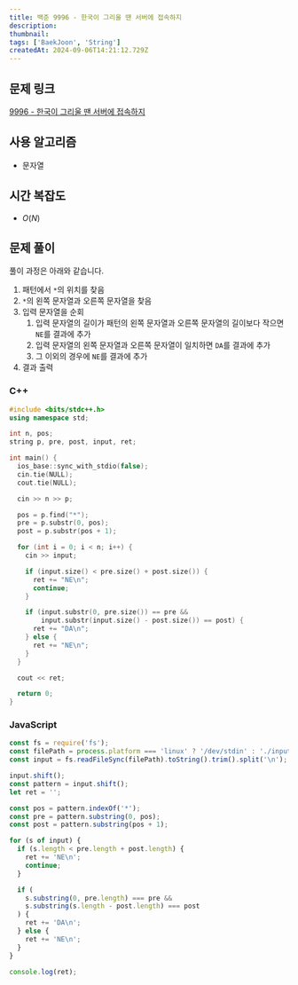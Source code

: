 ```yaml
---
title: 백준 9996 - 한국이 그리울 땐 서버에 접속하지
description:
thumbnail:
tags: ['BaekJoon', 'String']
createdAt: 2024-09-06T14:21:12.729Z
---
```


## 문제 링크

[9996 - 한국이 그리울 땐 서버에 접속하지](https://www.acmicpc.net/problem/9996)

## 사용 알고리즘

- 문자열

## 시간 복잡도

- $O(N)$

## 문제 풀이

풀이 과정은 아래와 같습니다.

1. 패턴에서 `*`의 위치를 찾음
2. `*`의 왼쪽 문자열과 오른쪽 문자열을 찾음
3. 입력 문자열을 순회
   1. 입력 문자열의 길이가 패턴의 왼쪽 문자열과 오른쪽 문자열의 길이보다 작으면 `NE`를 결과에 추가
   2. 입력 문자열의 왼쪽 문자열과 오른쪽 문자열이 일치하면 `DA`를 결과에 추가
   3. 그 이외의 경우에 `NE`를 결과에 추가
4. 결과 출력

### C++

```c++ title="C++"
#include <bits/stdc++.h>
using namespace std;

int n, pos;
string p, pre, post, input, ret;

int main() {
  ios_base::sync_with_stdio(false);
  cin.tie(NULL);
  cout.tie(NULL);

  cin >> n >> p;

  pos = p.find("*");
  pre = p.substr(0, pos);
  post = p.substr(pos + 1);

  for (int i = 0; i < n; i++) {
    cin >> input;

    if (input.size() < pre.size() + post.size()) {
      ret += "NE\n";
      continue;
    }

    if (input.substr(0, pre.size()) == pre &&
        input.substr(input.size() - post.size()) == post) {
      ret += "DA\n";
    } else {
      ret += "NE\n";
    }
  }

  cout << ret;

  return 0;
}
```

### JavaScript

```js title="JavaScript"
const fs = require('fs');
const filePath = process.platform === 'linux' ? '/dev/stdin' : './input.txt';
const input = fs.readFileSync(filePath).toString().trim().split('\n');

input.shift();
const pattern = input.shift();
let ret = '';

const pos = pattern.indexOf('*');
const pre = pattern.substring(0, pos);
const post = pattern.substring(pos + 1);

for (s of input) {
  if (s.length < pre.length + post.length) {
    ret += 'NE\n';
    continue;
  }

  if (
    s.substring(0, pre.length) === pre &&
    s.substring(s.length - post.length) === post
  ) {
    ret += 'DA\n';
  } else {
    ret += 'NE\n';
  }
}

console.log(ret);
```
